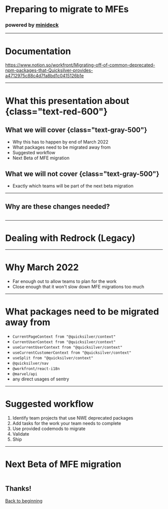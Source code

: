 # Preparing to migrate to MFEs

### powered by [minideck](https://github.com/filoxo/minideck)

---

# Documentation

https://www.notion.so/workfront/Migrating-off-of-common-deprecated-npm-packages-that-Quicksilver-provides-a4712975c88c4d7fa8bd1c0415126b1e

---

# What this presentation about {class="text-red-600"}

## What we will cover {class="text-gray-500"}
- Why this has to happen by end of March 2022
- What packages need to be migrated away from
- Suggested workflow
- Next Beta of MFE migration

## What we will not cover {class="text-gray-500"}
- Exactly which teams will be part of the next beta migration

---

## Why are these changes needed?


<img src={NowAndLater} alt="" className="" />

---

# Dealing with Redrock (Legacy)

---

# Why March 2022
- Far enough out to allow teams to plan for the work
- Close enough that it won't slow down MFE migrations too much

---

# What packages need to be migrated away from

- `CurrentPageContext from "@quicksilver/context"`
- `CurrentUserContext from "@quicksilver/context"`
- `useCurrentUserContext from "@quicksilver/context"`
- `useCurrentCustomerContext from "@quicksilver/context"`
- `useSplit from "@quicksilver/context"`
- `@quicksilver/nav`
- `@workfront/react-i18n`
- `@marvel/api`
- any direct usages of sentry

---

# Suggested workflow

1. Identify team projects that use NWE deprecated packages
2. Add tasks for the work your team needs to complete
3. Use provided codemods to migrate
4. Validate
5. Ship

---

# Next Beta of MFE migration


<img src={Triangle} alt="" className="" />


## Thanks! 

[Back to beginning](/#/0)